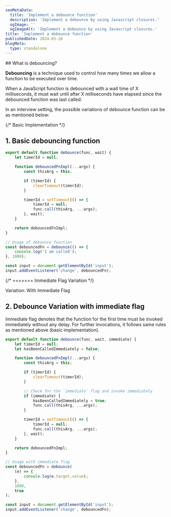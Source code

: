 ```yaml
---
seoMetaData:
  title: 'Implement a debounce function'
  description: 'Implement a debounce by using Javascript closures.'
  ogImage: ''
  ogImageAlt: 'Implement a debounce by using Javascript closures.'
title: 'Implement a debounce function'
publishedDate: 2024-03-26
blogMeta:
  type: standalone
---
```


<section>
## What is debouncing?

**Debouncing** is a technique used to control how many times we allow a function to be executed over time.

When a JavaScript function is debounced with a wait time of X milliseconds, it must wait until after X milliseconds have elapsed since the debounced function was last called.

In an interview setting, the possible variations of debounce function can be as mentioned below:

{/* Basic Implementation */}

## 1. Basic debouncing function

```js
export default function debounce(func, wait) {
	let timerId = null;

	function debouncedFnImpl(...args) {
		const thisArg = this;

		if (timerId) {
			clearTimeout(timerId);
		}

		timerId = setTimeout(() => {
			timerId = null;
			func.call(thisArg, ...args);
		}, wait);
	}

	return debouncedFnImpl;
}

// Usage of debounce function
const debouncedFn = debounce(() => {
	console.log('I am called');
}, 1000);

const input = document.getElementById('input');
input.addEventListener('change', debouncedFn);
```

</section>

{/* ======= Immediate Flag Variation */}

<section>

<SubHeading>Variation: With Immediate Flag</SubHeading>
## 2. Debounce Variation with immediate flag

Immediate flag denotes that the function for the first time must be invoked immediately without any delay. For further invocations, it follows same rules as mentioned above (basic implementation).

```js
export default function debounce(func, wait, immediate) {
	let timerId = null;
	let hasBeenCalledImmediately = false;

	function debouncedFnImpl(...args) {
		const thisArg = this;

		if (timerId) {
			clearTimeout(timerId);
		}

		// Check for the `immediate` flag and invoke immediately
		if (immediate) {
			hasBeenCalledImmediately = true;
			func.call(thisArg, ...args);
		}

		timerId = setTimeout(() => {
			timerId = null;
			func.call(thisArg, ...args);
		}, wait);
	}

	return debouncedFnImpl;
}

// Usage with immediate flag
const debouncedFn = debounce(
	(e) => {
		console.log(e.target.value);
	},
	1000,
	true
);

const input = document.getElementById('input');
input.addEventListener('change', debouncedFn);
```

</section>
